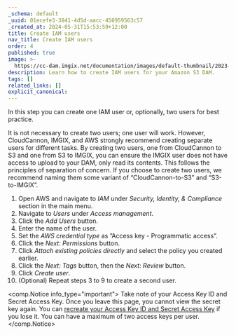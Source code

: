 ```yaml
---
_schema: default
_uuid: 01ecefe3-3841-4d5d-aacc-450959563c57
_created_at: 2024-05-31T15:53:59+12:00
title: Create IAM users
nav_title: Create IAM users
order: 4
published: true
image: >-
  https://cc-dam.imgix.net/documentation/images/default-thumbnail/2023-Q4/CloudCannon-Documentation-Thumbnail.png
description: Learn how to create IAM users for your Amazon S3 DAM.
tags: []
related_links: []
explicit_canonical:
---
```

In this step you can create one IAM user or, optionally, two users for best practice.

It is not necessary to create two users; one user will work. However, CloudCannon, IMGIX, and AWS strongly recommend creating separate users for different tasks. By creating two users, one from CloudCannon to S3 and one from S3 to IMGIX, you can ensure the IMGIX user does not have access to upload to your DAM, only read its contents. This follows the principles of separation of concern. If you choose to create two users, we recommend naming them some variant of “CloudCannon-to-S3” and “S3-to-IMGIX”.

1. Open AWS and navigate to *IAM* under *Security, Identity, & Compliance* section in the main menu.
2. Navigate to *Users* under *Access management*.
3. Click the *Add Users* button.
4. Enter the name of the user.
5. Set the *AWS credential type* as ”Access key - Programmatic access”.
6. Click the *Next: Permissions* button.
7. Click *Attach existing policies directly* and select the policy you created earlier.
8. Click the *Next: Tags* button, then the *Next: Review* button.
9. Click *Create user*.
10. (Optional) Repeat steps 3 to 9 to create a second user.

<comp.Notice info_type="important">
  Take note of your Access Key ID and Secret Access Key. Once you leave this page, you cannot view the secret key again. You can [recreate your Access Key ID and Secret Access Key](https://docs.aws.amazon.com/IAM/latest/UserGuide/id_credentials_access-keys_retrieve.html) if you lose it. You can have a maximum of two access keys per user.
</comp.Notice>